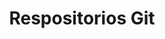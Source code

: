 ---
title: Respositorios Git
description: desc
keywords: ["introducción", "guía", "nextjs", "documents"]
---